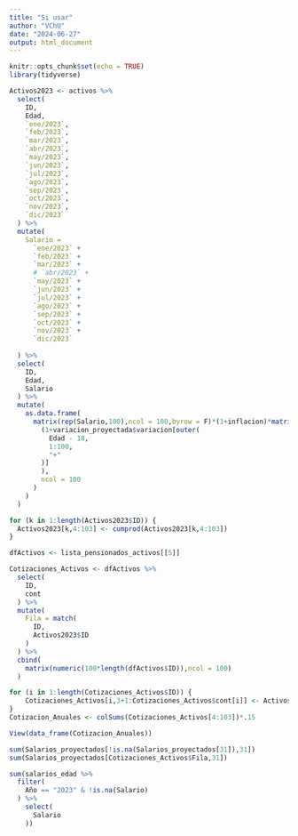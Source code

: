 ```yaml
---
title: "Si usar"
author: "VChU"
date: "2024-06-27"
output: html_document
---
```


```r
knitr::opts_chunk$set(echo = TRUE)
library(tidyverse)
```


```r
Activos2023 <- activos %>% 
  select(
    ID,
    Edad,
    `ene/2023`,
    `feb/2023`,
    `mar/2023`,
    `abr/2023`,
    `may/2023`,
    `jun/2023`,
    `jul/2023`,
    `ago/2023`,
    `sep/2023`,
    `oct/2023`,
    `nov/2023`,
    `dic/2023`
  ) %>% 
  mutate(
    Salario =
      `ene/2023` +
      `feb/2023` +
      `mar/2023` +
      # `abr/2023` +
      `may/2023` +
      `jun/2023` +
      `jul/2023` +
      `ago/2023` +
      `sep/2023` +
      `oct/2023` +
      `nov/2023` +
      `dic/2023`
    
  ) %>% 
  select(
    ID,
    Edad,
    Salario
  ) %>% 
  mutate(
    as.data.frame(
      matrix(rep(Salario,100),ncol = 100,byrow = F)*(1+inflacion)*matrix(
        (1+variacion_proyectada$variacion[outer(
          Edad - 18,
          1:100,
          "+"
        )]
        ),
        ncol = 100
      )
    )
  )

for (k in 1:length(Activos2023$ID)) {
  Activos2023[k,4:103] <- cumprod(Activos2023[k,4:103])
}

```

```r
dfActivos <- lista_pensionados_activos[[5]]

Cotizaciones_Activos <- dfActivos %>% 
  select(
    ID,
    cont
  ) %>% 
  mutate(
    Fila = match(
      ID,
      Activos2023$ID
    )
  ) %>% 
  cbind(
    matrix(numeric(100*length(dfActivos$ID)),ncol = 100)
  )

for (i in 1:length(Cotizaciones_Activos$ID)) {
    Cotizaciones_Activos[i,3+1:Cotizaciones_Activos$cont[i]] <- Activos2023[Cotizaciones_Activos$Fila[i],3 + 1:Cotizaciones_Activos$cont[i]]
}
Cotizacion_Anuales <- colSums(Cotizaciones_Activos[4:103])*.15

View(data_frame(Cotizacion_Anuales))
```

```r
sum(Salarios_proyectados[!is.na(Salarios_proyectados[31]),31])
sum(Salarios_proyectados[Cotizaciones_Activos$Fila,31])
```

```r
sum(salarios_edad %>% 
  filter(
    Año == "2023" & !is.na(Salario)
  ) %>% 
    select(
      Salario
    ))
```


